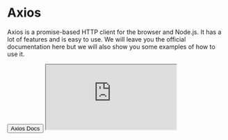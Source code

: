 
# Axios

Axios is a promise-based HTTP client for the browser and Node.js. It has a lot of features and is easy to use.
We will leave you the official documentation here but we will also show you some examples of how to use it.

<Sheet>
  <SheetTrigger asChild>
    <Button>Axios Docs</Button>
  </SheetTrigger>
  <SheetContent hideClose className="m-0 p-0" side="bottom">
    <iframe className="h-[90dvh] w-full" src="https://axios-http.com/docs/intro" title="axios-docs" />
    <SheetContentClose className="right-8 top-4" />
  </SheetContent>
</Sheet>

## Main Features

Axios is one of the most popular libraries for making HTTP requests. For React and Vue applications, it is
very common because it automatically handles CSRF tokens via XSRF headers. It can also ease the process of JWT
authentication and refresh tokens by utilizing interceptors.

However, ever since Next.js has introduced the new

<a href="https://nextjs.org/docs/app" target="_blank">
  'app router'
</a>
people have started reverting to native fetch. The reason behind this is that: "Next.js
<a href="https://nextjs.org/docs/app/api-reference/functions/fetch" target="_blank">
  extends
</a>
the native
<a href="https://developer.mozilla.org/docs/Web/API/Fetch_API" target="_blank">
  Web fetch()
</a>
API to allow each request on the server to set its own persistent caching semantics".

## Maximise Axios utility for Next.js Applications

A while back I wanted to solve the error handling and response handling for once and for all. I wanted it to
do proper handling in server vs client instances. I could go into the specifics of why I did what I did but
since most people should probably use fetch() instead of Axios, I will leave you with the source code of my
Axios API class.

```javascript title="test.ts"
const test = "test";
```


```javascript title="API.ts"
import axios, { isAxiosError } from 'axios';

import { notFound } from 'next/navigation';

import type { AxiosInstance, AxiosRequestConfig, AxiosResponse } from 'axios';

/** Represents a form field error object */
type FieldError = {
  /** represents the first error message */
  message: string;
  /** represents an array of all error messages */
  all: string[];
};

/**
 * Represents a nested object containing form field errors.
 * @example
 * {
 *   firstName: { message: 'First name is required', all: ['First name is required', 'First name must be at least 2 characters long'] },
 *   contact:{
 *     email: { message: 'Email is required', all: ['Email is required', 'Email must be a valid email address'] },
 *     phone: { message: 'Phone is required', all: ['Phone is required', 'Phone must be a valid phone number'] }
 *   }
 * }
 */
type FieldErrors<DATA> = {
  [KEY in keyof DATA]: DATA[KEY] extends object ? FieldErrors<DATA[KEY]> : FieldError;
};

/** Represents a successful response object returned by the API class */
type SuccessResponse<ResponseData> = {
  data: ResponseData;
  errors: null;
  status: number;
};

/** Represents an error response object returned by the API class */
type ErrorResponse<RequestData> = {
  data: null;
  errors: Errors<RequestData>;
  status: number;
};

/** Represents the response object returned by the API class */
type ResponseType<ResponseData, RequestData> = SuccessResponse<ResponseData> | ErrorResponse<RequestData>;

type ApiConfig = AxiosRequestConfig & {
  /** The default data to return when an error occurs */
  defaultData?: any;
};

/** Represents the error object returned the API class */
export type Errors<D> = {
  /** A generic error message */
  message: string;
  /** An object containing form field errors */
  fields?: FieldErrors<D>;
};

/**
 * A wrapper class for the axios library.
 * @class

 * @example - page.tsx
 * import { API } from '@/functions/shared/api';
 *
 * export default async function ArticlesPage() {
 *  const { data, errors, status } = await API.get<Article[]>('/articles');
 *
 *  // throw an error to be caught by the error boundary containing a generic error message
 *  if (errors) throw new Error(errors.message);
 *
 *  return <Articles articles={data} />;
 * }
 *
 * @example - client component
 * import { API } from '@/functions/shared/api';
 *
 * export default function ArticleForm() {
 *   const onSubmit = handleSubmit(async (data) => {
 *     const { data, errors, status } = await API.post<Article, Article>('/articles', data);
 *
 *     if (errors)
 *   });
 * }
 */
class API {
  private static readonly isServer: boolean = typeof window === 'undefined';

  private static axiosInstance(baseURL: string = process.env.API_URL): AxiosInstance {
    return axios.create({
      baseURL,
      timeout: 10_000,
      timeoutErrorMessage:
        'Our server took too long to respond. This may be due to a slow internet connection, high server load, or a bug in our code. Please try again later.',
    });
  }

  public static async get<ResponseData, QueryParams = null>(
    url: string,
    config?: ApiConfig,
  ): Promise<ResponseType<ResponseData, QueryParams>> {
    try {
      const response = await this.axiosInstance().get<ResponseData>(url, config);

      return this.handleResponse<ResponseData>(response);
    } catch (error) {
      return this.handleError<QueryParams>(error);
    }
  }

  public static async post<ResponseData, RequestData = null>(
    url: string,
    data: RequestData,
    config?: ApiConfig,
  ): Promise<ResponseType<ResponseData, RequestData>> {
    try {
      const response = await this.axiosInstance().post<ResponseData>(url, data, config);

      return this.handleResponse<ResponseData>(response);
    } catch (error) {
      return this.handleError<RequestData>(error);
    }
  }

  public static async put<ResponseData, RequestData = null>(
    url: string,
    data?: any,
    config?: ApiConfig,
  ): Promise<ResponseType<ResponseData, RequestData>> {
    try {
      const response = await this.axiosInstance().put<ResponseData>(url, data, config);

      return this.handleResponse<ResponseData>(response);
    } catch (error) {
      return this.handleError<RequestData>(error);
    }
  }

  public static async patch<ResponseData, RequestData = null>(
    url: string,
    data?: any,
    config?: ApiConfig,
  ): Promise<ResponseType<ResponseData, RequestData>> {
    try {
      const response = await this.axiosInstance().patch<ResponseData>(url, data, config);

      return this.handleResponse<ResponseData>(response);
    } catch (error) {
      return this.handleError<RequestData>(error);
    }
  }

  public static async delete<ResponseData, QueryParams = null>(
    url: string,
    config?: ApiConfig,
  ): Promise<ResponseType<ResponseData, QueryParams>> {
    try {
      const response = await this.axiosInstance().delete<ResponseData>(url, config);

      return this.handleResponse<ResponseData>(response);
    } catch (error) {
      return this.handleError<QueryParams>(error);
    }
  }

  private static handleResponse<ResponseData>(response: AxiosResponse<ResponseData>): SuccessResponse<ResponseData> {
    const { data, status } = response;

    return { data, errors: null, status };
  }

  private static handleError<RequestDataOrQueryParams>(error: unknown): ErrorResponse<RequestDataOrQueryParams> {
    if (isAxiosError<ResponseType<null, RequestDataOrQueryParams>>(error)) {
      const config = error.config as ApiConfig;
      const defaultData = config.defaultData ?? null;

      console.info('URL: ', `${config.baseURL}${config.url}?${new URLSearchParams(config.params).toString()}`);

      if (error.response) {
        const { data, status } = error.response;
        const config = error.config as ApiConfig;

        if (this.isServer && error.response.status === 404) {
          notFound();
        }

        if (data.errors)
          return {
            data: defaultData,
            errors: {
              message: data.errors?.message,
              fields: data.errors?.fields,
            },
            status,
          };

        console.error('RESPONSE_ERROR: ', error);
        // captureException(error, { extra: { config } });

        return {
          data: defaultData,
          errors: {
            message: 'Something went wrong with the server. Please try again later.',
          },
          status,
        };
      } else if (error.request) {
        const config = error.config as ApiConfig;

        console.error('REQUEST_ERROR: ', error);
        // captureException(error, { extra: { config } });

        return {
          data: defaultData,
          errors: {
            message: 'Connection or server error. Please try again later.',
          },
          status: 0,
        };
      } else {
        console.error('UNKNOWN_ERROR_0: ', error);
        // captureException(error, { extra: { config } });

        return {
          data: defaultData,
          errors: {
            message: 'Something went wrong forming the request. Please try again later.',
          },
          status: 0,
        };
      }
    } else {
      console.error('UNKNOWN_ERROR_1: ', error);
      // captureException(error);

      return {
        data: null,
        errors: {
          message: 'Something went wrong with the application. Please try again later.',
        },
        status: 0,
      };
    }
  }
}

export { API };
export type { ResponseType, FieldError, FieldErrors, ApiConfig };

```
